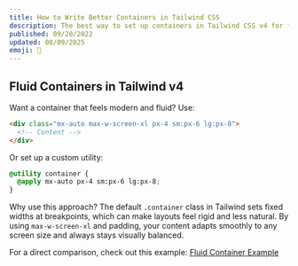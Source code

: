 ```yaml
---
title: How to Write Better Containers in Tailwind CSS
description: The best way to set up containers in Tailwind CSS v4 for fluid layouts.
published: 09/20/2022
updated: 08/09/2025
emoji: 🫙
---
```


<Ad adType="text" />

## Fluid Containers in Tailwind v4

Want a container that feels modern and fluid? Use:

```html
<div class="mx-auto max-w-screen-xl px-4 sm:px-6 lg:px-8">
  <!-- Content -->
</div>
```

Or set up a custom utility:

```css
@utility container {
  @apply mx-auto px-4 sm:px-6 lg:px-8;
}
```

Why use this approach? The default `.container` class in Tailwind sets fixed widths at breakpoints, which can make layouts feel rigid and less natural. By using `max-w-screen-xl` and padding, your content adapts smoothly to any screen size and always stays visually balanced.

For a direct comparison, check out this example:
[Fluid Container Example](https://play.tailwindcss.com/ITkFLQN9to?layout=preview&size=1920x720)
